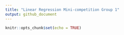 ```yaml
---
title: "Linear Regression Mini-competition Group 1"
output: github_document
---
```


```r
knitr::opts_chunk$set(echo = TRUE) 

```
